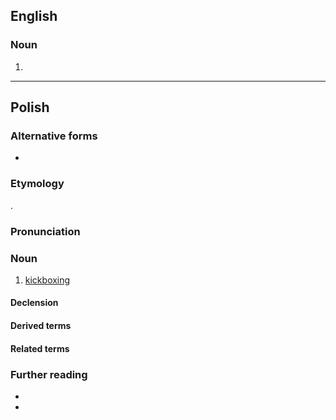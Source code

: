 {{also|kickboxing|Kickboxing|kick boxing}}
==English==

===Noun===
{{en-noun|head=[[kick]]-[[boxing]]|-}}

# {{alternative spelling of|en|kickboxing}}

----

==Polish==
{{wp|lang=pl}}

===Alternative forms===
* {{alt|pl|kick boxing}}

===Etymology===
{{ubor|pl|en|kickboxing}}.

===Pronunciation===
{{pl-p|kik'bo.ks-ing|a=LL-Q809 (pol)-Olaf-kick-boxing.wav|a2=LL-Q809 (pol)-KaMan-kick-boxing.wav|ac1=Audio 1|ac2=Audio 2|hh=kick boxing}}

===Noun===
{{pl-noun|m-in}}

# {{lb|pl|martial arts}} [[kickboxing]]

====Declension====
{{pl-decl-noun-m-in|tantum=s}}

====Derived terms====
{{col3|pl|title=adjective|kickboxingowy}}

====Related terms====
{{col3|pl|title=adjective|kickbokserski}}
{{col3|pl|title=nouns|kickbokser|kickbokserka}}

===Further reading===
* {{R:pl:WSJP}}
* {{R:pl:PWN}}